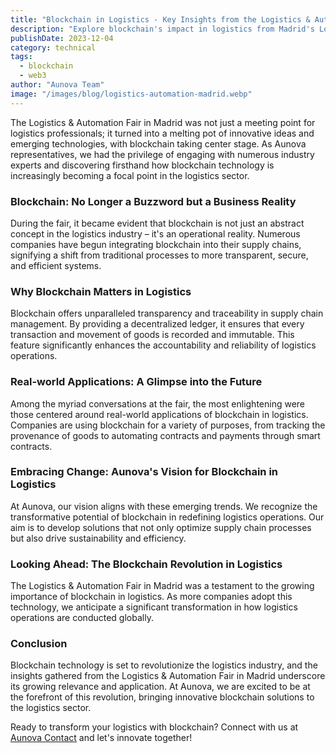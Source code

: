 ```yaml
---
title: "Blockchain in Logistics - Key Insights from the Logistics & Automation Fair in Madrid"
description: "Explore blockchain's impact in logistics from Madrid's Logistics & Automation Fair insights."
publishDate: 2023-12-04
category: technical
tags:
  - blockchain
  - web3
author: "Aunova Team"
image: "/images/blog/logistics-automation-madrid.webp"
---
```


The Logistics & Automation Fair in Madrid was not just a meeting point for logistics professionals; it turned into a melting pot of innovative ideas and emerging technologies, with blockchain taking center stage. As Aunova representatives, we had the privilege of engaging with numerous industry experts and discovering firsthand how blockchain technology is increasingly becoming a focal point in the logistics sector.

### Blockchain: No Longer a Buzzword but a Business Reality

During the fair, it became evident that blockchain is not just an abstract concept in the logistics industry – it's an operational reality. Numerous companies have begun integrating blockchain into their supply chains, signifying a shift from traditional processes to more transparent, secure, and efficient systems.

### Why Blockchain Matters in Logistics

Blockchain offers unparalleled transparency and traceability in supply chain management. By providing a decentralized ledger, it ensures that every transaction and movement of goods is recorded and immutable. This feature significantly enhances the accountability and reliability of logistics operations.

### Real-world Applications: A Glimpse into the Future

Among the myriad conversations at the fair, the most enlightening were those centered around real-world applications of blockchain in logistics. Companies are using blockchain for a variety of purposes, from tracking the provenance of goods to automating contracts and payments through smart contracts.

### Embracing Change: Aunova's Vision for Blockchain in Logistics

At Aunova, our vision aligns with these emerging trends. We recognize the transformative potential of blockchain in redefining logistics operations. Our aim is to develop solutions that not only optimize supply chain processes but also drive sustainability and efficiency.

### Looking Ahead: The Blockchain Revolution in Logistics

The Logistics & Automation Fair in Madrid was a testament to the growing importance of blockchain in logistics. As more companies adopt this technology, we anticipate a significant transformation in how logistics operations are conducted globally.

### Conclusion

Blockchain technology is set to revolutionize the logistics industry, and the insights gathered from the Logistics & Automation Fair in Madrid underscore its growing relevance and application. At Aunova, we are excited to be at the forefront of this revolution, bringing innovative blockchain solutions to the logistics sector.

Ready to transform your logistics with blockchain? Connect with us at [Aunova Contact](/contact) and let's innovate together!
